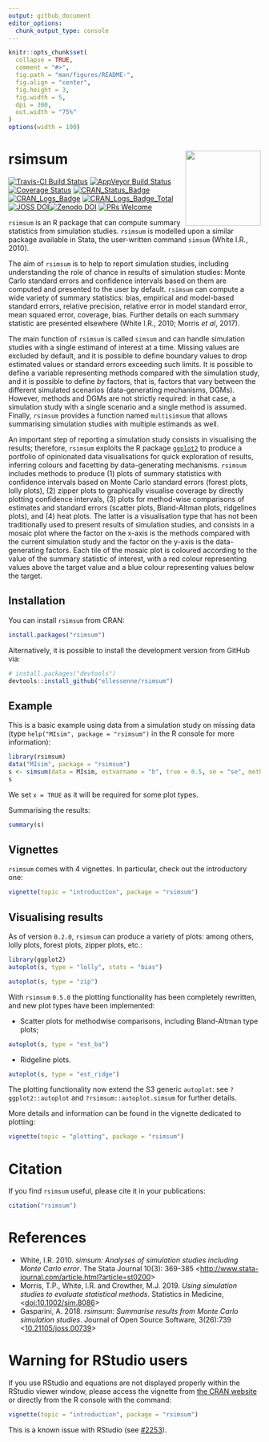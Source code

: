 ```yaml
---
output: github_document
editor_options: 
  chunk_output_type: console
---
```


<!-- README.md is generated from README.Rmd. Please edit that file -->

```r
knitr::opts_chunk$set(
  collapse = TRUE,
  comment = "#>",
  fig.path = "man/figures/README-",
  fig.align = "center",
  fig.height = 3,
  fig.width = 5,
  dpi = 300,
  out.width = "75%"
)
options(width = 100)
```

# rsimsum <img src="man/figures/hex.png" width = "150" align="right" />

[![Travis-CI Build Status](https://travis-ci.org/ellessenne/rsimsum.svg?branch=master)](https://travis-ci.org/ellessenne/rsimsum)
[![AppVeyor Build Status](https://ci.appveyor.com/api/projects/status/github/ellessenne/rsimsum?branch=master&svg=true)](https://ci.appveyor.com/project/ellessenne/rsimsum)
[![Coverage Status](https://img.shields.io/codecov/c/github/ellessenne/rsimsum/master.svg)](https://codecov.io/github/ellessenne/rsimsum?branch=master)
[![CRAN_Status_Badge](http://www.r-pkg.org/badges/version/rsimsum)](https://cran.r-project.org/package=rsimsum)
[![CRAN_Logs_Badge](http://cranlogs.r-pkg.org/badges/rsimsum)](https://cran.r-project.org/package=rsimsum)
[![CRAN_Logs_Badge_Total](http://cranlogs.r-pkg.org/badges/grand-total/rsimsum)](https://cran.r-project.org/package=rsimsum)
[![JOSS DOI](http://joss.theoj.org/papers/10.21105/joss.00739/status.svg)](https://doi.org/10.21105/joss.00739)[![Zenodo DOI](https://zenodo.org/badge/92379170.svg)](https://zenodo.org/badge/latestdoi/92379170)
[![PRs Welcome](https://img.shields.io/badge/PRs-welcome-brightgreen.svg)](http://makeapullrequest.com)

`rsimsum` is an R package that can compute summary statistics from simulation studies. `rsimsum` is modelled upon a similar package available in Stata, the user-written command `simsum` (White I.R., 2010).

The aim of `rsimsum` is to help to report simulation studies, including understanding the role of chance in results of simulation studies: Monte Carlo standard errors and confidence intervals based on them are computed and presented to the user by default. `rsimsum` can compute a wide variety of summary statistics: bias, empirical and model-based standard errors, relative precision, relative error in model standard error, mean squared error, coverage, bias. Further details on each summary statistic are presented elsewhere (White I.R., 2010; Morris _et al_, 2017).

The main function of `rsimsum` is called `simsum` and can handle simulation studies with a single estimand of interest at a time. Missing values are excluded by default, and it is possible to define boundary values to drop estimated values or standard errors exceeding such limits. It is possible to define a variable representing methods compared with the simulation study, and it is possible to define _by_ factors, that is, factors that vary between the different simulated scenarios (data-generating mechanisms, DGMs). However, methods and DGMs are not strictly required: in that case, a simulation study with a single scenario and a single method is assumed. Finally, `rsimsum` provides a function named `multisimsum` that allows summarising simulation studies with multiple estimands as well.

An important step of reporting a simulation study consists in visualising the results; therefore, `rsimsum` exploits the R package [`ggplot2`](https://CRAN.R-project.org/package=ggplot2) to produce a portfolio of opinionated data visualisations for quick exploration of results, inferring colours and facetting by data-generating mechanisms. `rsimsum` includes methods to produce (1) plots of summary statistics with confidence intervals based on Monte Carlo standard errors (forest plots, lolly plots), (2) zipper plots to graphically visualise coverage by directly plotting confidence intervals, (3) plots for method-wise comparisons of estimates and standard errors (scatter plots, Bland-Altman plots, ridgelines plots), and (4) heat plots. The latter is a visualisation type that has not been traditionally used to present results of simulation studies, and consists in a mosaic plot where the factor on the x-axis is the methods compared with the current simulation study and the factor on the y-axis is the data-generating factors. Each tile of the mosaic plot is coloured according to the value of the summary statistic of interest, with a red colour representing values above the target value and a blue colour representing values below the target.

## Installation

You can install `rsimsum` from CRAN:

```r
install.packages("rsimsum")
```

Alternatively, it is possible to install the development version from GitHub via:

```r
# install.packages("devtools")
devtools::install_github("ellessenne/rsimsum")
```

## Example

This is a basic example using data from a simulation study on missing data (type `help("MIsim", package = "rsimsum")` in the R console for more information):

```r
library(rsimsum)
data("MIsim", package = "rsimsum")
s <- simsum(data = MIsim, estvarname = "b", true = 0.5, se = "se", methodvar = "method", x = TRUE)
s
```

We set `x = TRUE` as it will be required for some plot types.

Summarising the results:

```r
summary(s)
```

## Vignettes

`rsimsum` comes with 4 vignettes. In particular, check out the introductory one:

```r
vignette(topic = "introduction", package = "rsimsum")
```

## Visualising results

As of version `0.2.0`, `rsimsum` can produce a variety of plots: among others, lolly plots, forest plots, zipper plots, etc.:

```r
library(ggplot2)
autoplot(s, type = "lolly", stats = "bias")
```

```r
autoplot(s, type = "zip")
```

With `rsimsum` `0.5.0` the plotting functionality has been completely rewritten, and new plot types have been implemented:

* Scatter plots for methodwise comparisons, including Bland-Altman type plots;

```r
autoplot(s, type = "est_ba")
```

* Ridgeline plots.

```r
autoplot(s, type = "est_ridge")
```

The plotting functionality now extend the S3 generic `autoplot`: see `?ggplot2::autoplot` and `?rsimsum::autoplot.simsum` for further details.

More details and information can be found in the vignette dedicated to plotting:

```r
vignette(topic = "plotting", package = "rsimsum")
```

# Citation

If you find `rsimsum` useful, please cite it in your publications:

```r
citation("rsimsum")
```

# References

* White, I.R. 2010. _simsum: Analyses of simulation studies including Monte Carlo error_. The Stata Journal 10(3): 369-385 <[http://www.stata-journal.com/article.html?article=st0200](http://www.stata-journal.com/article.html?article=st0200)>
* Morris, T.P., White, I.R. and Crowther, M.J. 2019. _Using simulation studies to evaluate statistical methods_. Statistics in Medicine, <[doi:10.1002/sim.8086](https://doi.org/https://doi.org/10.1002/sim.8086)>
* Gasparini, A. 2018. _rsimsum: Summarise results from Monte Carlo simulation studies_. Journal of Open Source Software, 3(26):739 <[10.21105/joss.00739](https://doi.org/10.21105/joss.00739)>

# Warning for RStudio users

If you use RStudio and equations are not displayed properly within the RStudio viewer window, please access the vignette from [the CRAN website](https://cran.rstudio.com/web/packages/rsimsum/) or directly from the R console with the command:

```r
vignette(topic = "introduction", package = "rsimsum")
```

This is a known issue with RStudio (see [#2253](https://github.com/rstudio/rstudio/issues/2253)).
